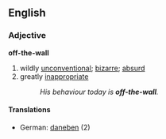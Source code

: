 ==English==
=== Adjective ===
'''off-the-wall'''
# wildly [[unconventional]]; [[bizarre]]; [[absurd]]
# greatly [[inappropriate]]
#:''His behaviour today is '''off-the-wall'''.''
====Translations====
*German: [[daneben]] (2)